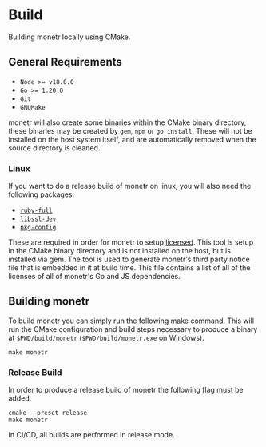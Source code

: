 
# Build

Building monetr locally using CMake.

## General Requirements

- `Node >= v18.0.0`
- `Go >= 1.20.0`
- `Git`
- `GNUMake`

monetr will also create some binaries within the CMake binary directory, these binaries may be created by `gem`, `npm`
or `go install`. These will not be installed on the host system itself, and are automatically removed when the source
directory is cleaned.

### Linux

If you want to do a release build of monetr on linux, you will also need the following packages:

- [`ruby-full`](https://packages.debian.org/bookworm/ruby-full)
- [`libssl-dev`](https://packages.debian.org/bookworm/libssl-dev)
- [`pkg-config`](https://packages.debian.org/bookworm/pkg-config)

These are required in order for monetr to setup [licensed](https://github.com/github/licensed). This tool is setup in
the CMake binary directory and is not installed on the host, but is installed via gem. The tool is used to generate
monetr's third party notice file that is embedded in it at build time. This file contains a list of all of the licenses
of all of monetr's Go and JS dependencies.

## Building monetr

To build monetr you can simply run the following make command. This will run the CMake configuration and build steps
necessary to produce a binary at `$PWD/build/monetr` (`$PWD/build/monetr.exe` on Windows).

```shell filename="Shell"
make monetr
```

### Release Build

In order to produce a release build of monetr the following flag must be added.

```shell filename="Shell"
cmake --preset release
make monetr
```

<Callout type="info">
  In CI/CD, all builds are performed in release mode.
</Callout>


